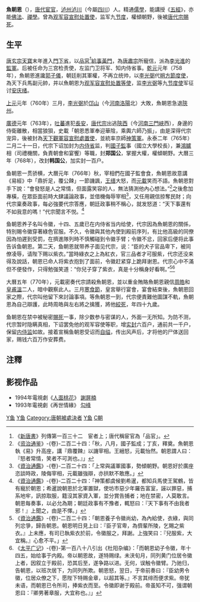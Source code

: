 {{東亞宦官
|名稱 =魚朝恩
|身份 =
|國家 =[[唐朝|唐]]
|時代 =
|政權 =
|主君 =[[唐玄宗|唐玄宗]]→[[唐肅宗|唐肅宗]]→[[唐代宗|唐代宗]]
|屆數 =
|最高職務 =左監門衛將軍知[[內侍省|內侍省]]事<br />天下觀軍容宣慰處置使<br />領[[國子監|國子監]]事、[[鴻臚卿|鴻臚卿]]
|前任 = 
|繼任 = 
|圖片名稱 =
|圖片大小 =
|圖片說明 =
|氏 =
|姓 =
|名 =
|姓名 =
|字 =
|號=
|官職 =開府儀同三司兼右監門衛大將軍仍知觀軍容宣慰處置使知內侍省事內飛龍閑廄使內弓箭庫使知神策軍兵與使上柱國馮翊郡開國公、行內侍監判國子監事充鴻臚禮賓等使，封鄭國公<ref>《[[全唐文|全唐文]]》卷四十八。</ref>
|封爵 =
|封號 =
|封地 =
|尊號 =
|族裔 = 
|信仰 =
|旗籍 = <!--清朝旗人專用-->
|氏族 =
|籍貫 =
|本貫 = <!--朝鮮人用-->
|祖籍 =
|本籍 =
|出身地 =
|府邸 =
|世系 = 
|初名 =
|乳名 = <!--朝鮮以外人物用-->
|兒名 = <!--朝鮮人用-->
|小字 =
|別名 =
|通稱 =
|法號 =
|其他名號 =
|出生日期 =722年
|出生地點 =[[瀘州|瀘州]][[瀘川|瀘川]]<br />（今屬[[四川|四川]]）
|淨身時間 =
|入宮時間 =
|逝世日期 =770年
|逝世地點 =[[長安|長安]]
|廟號 =
|諡號 =
|墓葬 =
|祠廟 =
|知名於 =
|父親 =
|母親 =
|養父=
|養母=
|妻 =<!--有些宦官會娶妻-->
|妻之父 =
|妻之母 =
|兄弟 =
|姊妹 =
|子 =<!--有些宦官在被閹割前有子女-->
|女 =
|養子 =[[魚令徽|魚令徽]]
|養女 =
|其他親屬 =
|經歷 = 
|著作 =
|注釋 =
}}
'''魚朝恩'''（{{bd|722年| |770年|catIdx=Y魚}}），[[唐代|唐代]][[宦官|宦官]]，[[泸州|泸州]][[泸川|泸川]]（今屬[[四川|四川]]）人。精通[[儒學|儒學]]，能講授《[[五經|五經]]》，亦能[[佛法|佛法]]、[[禪學|禪學]]。曾為[[观军容宣慰处置使|观军容宣慰处置使]]，监军九[[节度|节度]]，權傾朝野，後被[[唐代宗|唐代宗]][[賜死|賜死]]。

==生平==
[[唐玄宗|唐玄宗]][[天寶|天寶]]末年進入[[門下省|門下省]]，以[[宦官|品官]]<ref>《[[新唐書|新唐書]]》列傳第一百三十二　宦者上；唐代稱宦官為「品官」。</ref>[[門下侍郎|給事黃門]]，為[[唐肅宗|唐肅宗]]所寵信，派為[[李光進|李光進]]的[[監軍|監軍]]。后被任命为三宫检责使，左监门卫将军、知内侍省事。[[乾元_(唐朝)|乾元]]元年（758年），魚朝恩進讒[[郭子儀|郭子儀]]，朝廷削其軍權，不再立统帅，以[[李光弼|李光弼]]代[[朔方節度使|朔方節度使]]，為天下兵馬副元帥，并以魚朝恩为[[观军容使|观军容宣慰处置等使]]，监[[李光弼|李光弼]]等九[[节度使|节度使]]军征讨[[安庆绪|安庆绪]]。

[[上元|上元]]元年（760年）三月，[[李光弼|李光弼]]於[[邙山|邙山]]（今[[河南|河南]][[洛陽|洛陽]]北）大敗，魚朝恩急退[[陝州|陝州]]。

[[廣德|廣德]]元年（763年），[[吐蕃|吐蕃]]進犯[[長安|長安]]，[[唐代宗|唐代宗]]出逃[[陝西|陝西]]（今[[河南|河南]][[三門峽|三門峽]]西），身邊的侍衛離散，相當狼狽，史載「朝恩悉軍奉迎華陰，乘輿六師乃振」，由是深得代宗宠异，後被封為[[观军容使|天下觀軍容宣慰處置使]]，並統率京師[[神策軍|神策軍]]。永泰二年（765年）二月二十一日，代宗下诏加封为[[内侍省|内侍省]]监，判[[國子監|國子監]]事（國立大學校長），兼[[鴻臚|鴻臚]]相（司禮機關，負責朝會和宴饗）等職，封'''郑国公'''，掌握大權，權傾朝野。大曆三年（768年），改封'''韩国公'''，加实封一百户。

鱼朝恩一贯骄横，大曆元年（766年）秋，宰相們在國子監會食，魚朝恩故意講《易經》中「鼎折足，覆公餗」一節譏諷，[[王缙|王缙]]大怒，而[[元載|元載]]笑而不語。魚朝恩對手下說：“會發怒是人之常情，但面露笑容的人，無法猜測他內心想法。”<ref>《[[资治通鉴|资治通鉴]]》-{卷}-二百二十四：「秋，八月，國子監成；丁亥，釋奠。魚朝恩執《易》升高座，講『鼎覆餗』以譏宰相。王縉怒，元載怡然。朝恩謂人曰：『怒者常情，笑者不可測也。』」</ref>之後愈加專橫，在眾臣面前時大肆議論政事，並借機侮辱宰相<ref>《[[資治通鑑|資治通鑑]]》-{卷}-二百二十四：「上常與議軍國事，勢傾朝野。朝恩好於廣座恣談時政，陵侮宰相，元載雖強辯，亦拱默不敢應。」</ref>，又任用親信掠奪民財；向代宗稟奏政事，每必強要代宗答應，朝廷政事稍不稱心，就发怒道：“天下事還有不如我意的嗎！”代宗聞言不悦。<ref>《[[資治通鑑|資治通鑑]]》-{卷}-二百二十四：「神策都虞候劉希暹，都知兵馬使王駕鶴，皆有寵於朝恩；希暹說朝恩於北軍置獄，使坊市惡少年羅告富室，誣以罪惡，捕系地牢，訊掠取服，籍沒其家資入軍，並分賞告捕者；地在禁密，人莫敢言。朝恩每奏事，以必允為期；朝廷政事有不豫者，輒怒曰：『天下事有不由我者邪！』上聞之，由是不懌。」</ref>

鱼朝恩养子名叫令徽，十四、五歲已在内侍省当内给使，代宗因為魚朝恩的關係，特別賜令徽穿著綠色官服。不久，令徽與其他內使到殿前序列，有比他高級的同僚因為怕遲到受罰，在擠進隊列時不慎觸碰到令徽手臂；令徽不忿，回家后便将此事告诉鱼朝恩。第二天，鱼朝恩就带养子面见代宗，说：“臣的犬子官品卑下，被同僚凌辱，请陛下赐以紫衣。”當時綠衣之上為紅衣，官三品者才可服紫，代宗还没来得及說話，朝恩已命人将紫衣抱到了面前，令徽赶紧穿上跪拜谢恩。代宗心中不滿但不便發作，只得勉强笑道：“你兒子穿了紫衣，真是十分稱身好看啊。”<ref>《[[資治通鑑|資治通鑑]]》-{卷}-二百二十四：「朝恩養子令徽尚幼，為內給使，衣綠，與同列忿爭，歸告朝恩。朝恩明日見上曰：『臣子官卑，為儕輩所陵，乞賜之紫衣。』上未應，有司已執紫衣於前，令徽服之，拜謝。上強笑曰：『兒服紫，大宜稱。』心愈不平。」</ref><ref>《[[太平广记|太平广记]]》-{卷}-第一百八十八引出《杜阳杂编》：「而朝恩幼子令徽，年十四五，始给事于内殿。帝以朝恩故，遂特赐绿。未浃旬月，同列黄门位居令徽上者，因叙立于殿前，恐其后至，遂争路以进。无何，误触令徽臂。乃驰归，告朝恩，以班次居下，为同列所欺。朝恩怒，翌日，于帝前奏曰：『臣幼男令徽，位居众僚之下，愿陛下特赐金章，以超其等。』不言其绯而便求紫。帝犹未语，而朝恩已令所司，捧紫衣而至。令徽即谢于殿前。帝虽知不可，强谓朝恩曰：『卿男著章服，大宜称也。』」</ref>

大曆五年（770年），元載密奏代宗請殺魚朝恩，並以重金賄賂魚朝恩親信[[周皓|周皓]]和[[皇甫溫|皇甫溫]]二人，暗中觀察此人。三月[[寒食節|寒食節]]，皇宮舉行宴會，宴會結束後，魚朝恩回家之際，代宗叫他留下來討論事項。等魚朝恩一到，代宗便責難他圖謀不軌，魚朝恩為自己辯護，此時周皓與左右將之擒獲，將他[[絞死|絞死]]，年四十九歲。

鱼朝恩在禁中被秘密[[賜死|賜死]]一事，除少数参与密谋的人，外面一无所知。为防不测，代宗暂时隐瞒真相，下诏罢免他的观军容使等职，增[[实封|实封]]六百户，通前共一千户，保留[[内侍监|内侍监]]如故。接着宣稱鱼朝恩受诏而[[自缢|自缢]]，传出风声后，才将他的尸体送回家，赐钱六百万作安葬费。

==注釋==
<div class="references-small">
<references />
</div>

==影视作品==
* 1994年電視劇《[[人面桃花_(1994年電視劇)|人面桃花]]》  [[謝屏楠|謝屏楠]]
* 1993年電視劇《再世情緣》 [[勾峰|勾峰]]

[[Category:唐朝宦官|Y鱼]]
[[Category:唐朝政治人物|Y鱼]]
[[Category:唐朝被處決者|Category:唐朝被處決者]]
[[Category:泸县人|Y鱼]]
[[Category:魚姓|C朝]]